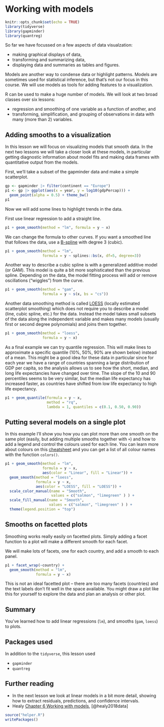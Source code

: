 # Working with models {#working-models}

```r
knitr::opts_chunk$set(echo = TRUE)
library(tidyverse)
library(gapminder)
library(quantreg)
```

So far we have focussed on a few aspects of data visualzation:

-   making graphical displays of data,
-   transforming and summarizing data,
-   displaying data and summaries as tables and figures.

Models are another way to condense data or highlight patterns. Models are sometimes used for statistical inference, but that's not our focus in this course. We will use models as tools for adding features to a visualization.

R can be used to make a huge number of models. We will look at two broad classes over six lessons:

-   regression and smoothing of one variable as a function of another, and
-   transforming, simplification, and grouping of observations in data with many (more than 2) variables.

## Adding smooths to a visualization

In this lesson we will focus on visualizing models that smooth data. In the next two lessons we will take a closer look at these models, in particular getting diagnostic information about model fits and making data frames with quantitative output from the models.

First, we'll take a subset of the gapminder data and make a simple scatterplot.

```r
gp <- gapminder |> filter(continent == "Europe")
p1 <- gp |> ggplot(aes(x = year, y = log10(gdpPercap))) +
  geom_point(alpha = 0.5) + theme_bw()
p1
```

Now we will add some lines to highlight trends in the data.

First use linear regression to add a straight line.

```r
p1 + geom_smooth(method = "lm", formula = y ~ x)
```

We can change the formula to other curves. If you want a smoothed line that follows the data, use a [B-spline](https://en.wikipedia.org/wiki/B-spline) with degree 3 (cubic).

```r
p1 + geom_smooth(method = "lm", 
                 formula = y ~ splines::bs(x, df=5, degree=3))
```

Another way to describe a cubic spline is with a generalized additive model (or GAM). This model is quite a bit more sophisticated than the previous spline. Depending on the data, the model fitting process will add or remove oscillations ("wiggles") from the curve.

```r
p1 + geom_smooth(method = "gam", 
                 formula = y ~ s(x, bs = "cs"))
```

Another data smoothing method is called [LOESS](https://en.wikipedia.org/wiki/Local_regression) (locally estimated scatterplot smoothing) which does not require you to describe a model (line, cubic spline, etc.) for the data. Instead the model takes small subsets of the data along the independent variable and makes many models (usually first or second degree polynomials) and joins them together.

```r
p1 + geom_smooth(method = "loess",
                 formula = y ~ x)
```

As a final example we can try quantile regression. This will make lines to approximate a specific quantile (10%, 50%, 90% are shown below) instead of a mean. This might be a good idea for these data in particular since for each year we have a range of countries spanning a large distribution of GDP per capita, so the analysis allows us to see how the short, median, and long life expectancies have changed over time. The slope of the 10 and 90 percentiles seems to be very similar, but the median life expectancy has increased faster, as countries have shifted from low life expectancy to high life expectancy.

```r
p1 + geom_quantile(formula = y ~ x, 
                   method = "rq", 
                   lambda = 1, quantiles = c(0.1, 0.50, 0.90))
```

## Putting several models on a single plot

In this example I'll show you how you can plot more than one smooth on the same plot (easily, but adding multiple smooths together with `+`) and how to add a legend and control the colours used for each line. You can learn more about colours on this [cheatsheet](https://www.nceas.ucsb.edu/sites/default/files/2020-04/colorPaletteCheatsheet.pdf) and you can get a list of all colour names with the function `colors()`.

```r
p1 + geom_smooth(method = "lm", 
                 formula = y ~ x, 
                 aes(color = "Linear", fill = "Linear")) +
  geom_smooth(method = "loess", 
              formula = y ~ x, 
              aes(color = "LOESS", fill = "LOESS")) + 
  scale_color_manual(name = "Smooth",  
                     values = c("salmon", "limegreen" ) ) + 
  scale_fill_manual(name = "Smooth", 
                    values = c("salmon", "limegreen" ) ) + 
  theme(legend.position = "top")
```

## Smooths on facetted plots

Smoothing works really easily on facetted plots. Simply adding a facet function to a plot will make a different smooth for each facet.

We will make lots of facets, one for each country, and add a smooth to each panel.

```r
p1 + facet_wrap(~country) +
  geom_smooth(method = "lm",
              formula = y ~ x)
```

This is not an ideal facetted plot -- there are too many facets (countries) and the text labels don't fit well in the space available. You might draw a plot like this for yourself to explore the data and plan an analysis or other plot.

## Summary

You've learned how to add linear regressions (`lm`), and smooths (`gam`, `loess`) to plots.

## Packages used

In addition to the `tidyverse`, this lesson used 

* `gapminder`
* `quantreg`

## Further reading

-   In the next lesson we look at linear models in a bit more detail, showing how to extract residuals, predictions, and confidence intervals.
-   Healy [Chapter 6 Working with models](https://socviz.co/modeling.html#modeling), [@healy2018data]

```r
source("helper.R")
writePackages()
```

